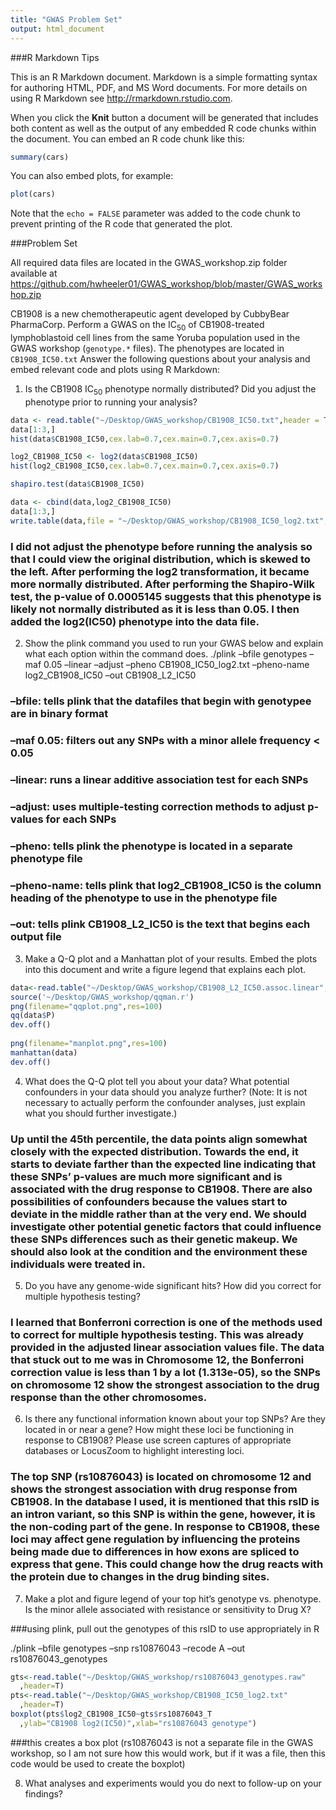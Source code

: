 ```yaml
---
title: "GWAS Problem Set"
output: html_document
---
```

###R Markdown Tips

This is an R Markdown document. Markdown is a simple formatting syntax for authoring HTML, PDF, and MS Word documents. For more details on using R Markdown see <http://rmarkdown.rstudio.com>.

When you click the **Knit** button a document will be generated that includes both content as well as the output of any embedded R code chunks within the document. You can embed an R code chunk like this:

```r
summary(cars)
```

You can also embed plots, for example:

```r
plot(cars)
```

Note that the `echo = FALSE` parameter was added to the code chunk to prevent printing of the R code that generated the plot.

###Problem Set

All required data files are located in the GWAS_workshop.zip folder available at <https://github.com/hwheeler01/GWAS_workshop/blob/master/GWAS_workshop.zip>

CB1908 is a new chemotherapeutic agent developed by CubbyBear PharmaCorp.  Perform a GWAS on the IC<sub>50</sub> of CB1908-treated lymphoblastoid cell lines from the same Yoruba population used in the GWAS workshop (`genotype.*` files).  The phenotypes are located in `CB1908_IC50.txt` Answer the following questions about your analysis and embed relevant code and plots using R Markdown:


1.  Is the CB1908 IC<sub>50</sub> phenotype normally distributed?  Did you adjust the phenotype prior to running your analysis?

```r
data <- read.table("~/Desktop/GWAS_workshop/CB1908_IC50.txt",header = T)
data[1:3,]
hist(data$CB1908_IC50,cex.lab=0.7,cex.main=0.7,cex.axis=0.7)

log2_CB1908_IC50 <- log2(data$CB1908_IC50)
hist(log2_CB1908_IC50,cex.lab=0.7,cex.main=0.7,cex.axis=0.7)

shapiro.test(data$CB1908_IC50)

data <- cbind(data,log2_CB1908_IC50)
data[1:3,]
write.table(data,file = "~/Desktop/GWAS_workshop/CB1908_IC50_log2.txt",quote = F,row.names = F)
```
### I did not adjust the phenotype before running the analysis so that I could view the original distribution, which is skewed to the left. After performing the log2 transformation, it became more normally distributed. After performing the Shapiro-Wilk test, the p-value of 0.0005145 suggests that this phenotype is likely not normally distributed as it is less than 0.05. I then added the log2(IC50) phenotype into the data file.

2.	Show the plink command you used to run your GWAS below and explain what each option within the command does.
./plink --bfile genotypes --maf 0.05 --linear --adjust --pheno CB1908_IC50_log2.txt --pheno-name log2_CB1908_IC50 --out CB1908_L2_IC50

### --bfile: tells plink that the datafiles that begin with genotypee are in binary format
### --maf 0.05: filters out any SNPs with a minor allele frequency < 0.05
### --linear: runs a linear additive association test for each SNPs
### --adjust: uses multiple-testing correction methods to adjust p-values for each SNPs
### --pheno: tells plink the phenotype is located in a separate phenotype file
### --pheno-name: tells plink that log2_CB1908_IC50 is the column heading of the phenotype to use in the phenotype file
### --out: tells plink CB1908_L2_IC50 is the text that begins each output file


3.	Make a Q-Q plot and a Manhattan plot of your results.  Embed the plots into this document and write a figure legend that explains each plot.
```r
data<-read.table("~/Desktop/GWAS_workshop/CB1908_L2_IC50.assoc.linear",header=T)
source('~/Desktop/GWAS_workshop/qqman.r')
png(filename="qqplot.png",res=100)
qq(data$P)
dev.off()
  
png(filename="manplot.png",res=100)
manhattan(data)
dev.off()
```



4.	What does the Q-Q plot tell you about your data?  What potential confounders in your data should you analyze further? (Note: It is not necessary to actually perform the confounder analyses, just explain what you should further investigate.)

### Up until the 45th percentile, the data points align somewhat closely with the expected distribution. Towards the end, it starts to deviate farther than the expected line indicating that these SNPs' p-values are much more significant and is associated with the drug response to CB1908. There are also possibilities of confounders because the values start to deviate in the middle rather than at the very end. We should investigate other potential genetic factors that could influence these SNPs differences such as their genetic makeup. We should also look at the condition and the environment these individuals were treated in.

5.	Do you have any genome-wide significant hits?  How did you correct for multiple hypothesis testing?  

### I learned that Bonferroni correction is one of the methods used to correct for multiple hypothesis testing. This was already provided in the adjusted linear association values file. The data that stuck out to me was in Chromosome 12, the Bonferroni correction value is less than 1 by a lot (1.313e-05), so the SNPs on chromosome 12 show the strongest association to the drug response than the other chromosomes. 

6.	Is there any functional information known about your top SNPs?  Are they located in or near a gene?  How might these loci be functioning in response to CB1908?  Please use screen captures of appropriate databases or LocusZoom to highlight interesting loci.

### The top SNP (rs10876043) is located on chromosome 12 and shows the strongest association with drug response from CB1908. In the database I used, it is mentioned that this rsID is an intron variant, so this SNP is within the gene, however, it is the non-coding part of the gene. In response to CB1908, these loci may affect gene regulation by influencing the proteins being made due to differences in how exons are spliced to express that gene. This could change how the drug reacts with the protein due to changes in the drug binding sites. 

7.	Make a plot and figure legend of your top hit’s genotype vs. phenotype.  Is the minor allele associated with resistance or sensitivity to Drug X?

###using plink, pull out the genotypes of this rsID to use appropriately in R

./plink --bfile genotypes --snp rs10876043 --recode A 
  --out rs10876043_genotypes

```r
gts<-read.table("~/Desktop/GWAS_workshop/rs10876043_genotypes.raw"
  ,header=T)
pts<-read.table("~/Desktop/GWAS_workshop/CB1908_IC50_log2.txt"
  ,header=T)
boxplot(pts$log2_CB1908_IC50~gts$rs10876043_T
  ,ylab="CB1908 log2(IC50)",xlab="rs10876043 genotype")
```

###this creates a box plot (rs10876043 is not a separate file in the GWAS workshop, so I am not sure how this would work, but if it was a file, then this code would be used to create the boxplot)

8.	What analyses and experiments would you do next to follow-up on your findings?


